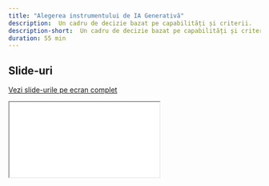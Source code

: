 ```yaml
---
title: "Alegerea instrumentului de IA Generativă"
description:  Un cadru de decizie bazat pe capabilități și criterii.
description-short:  Un cadru de decizie bazat pe capabilități și criterii.
duration: 55 min
---
```


## Slide-uri

[Vezi slide-urile pe ecran complet](slides/03_slide.html)

```{=html}
<iframe class="slide-deck" src="slides/03_slide.html"></iframe>
```
